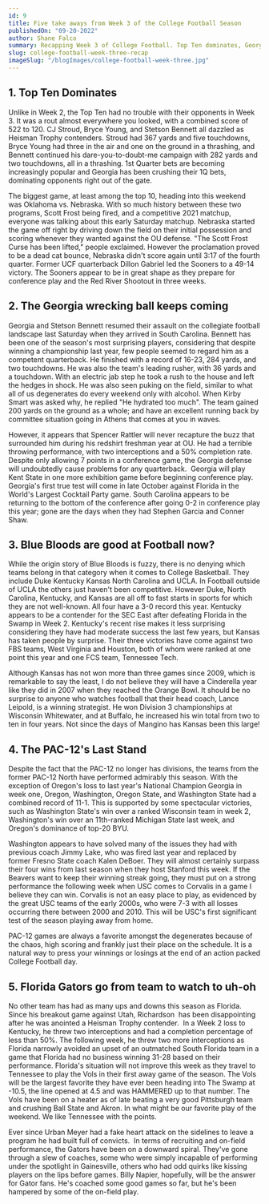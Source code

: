 ```yaml
---
id: 9
title: Five take aways from Week 3 of the College Football Season
publishedOn: "09-20-2022"
author: Shane Falco
summary: Recapping Week 3 of College Football. Top Ten dominates, Georgia is a wrecking ball. The blue bloods of basketball are now good at football? The PAC-12's Last Stand
slug: college-football-week-three-recap
imageSlug: "/blogImages/college-football-week-three.jpg"
---
```


<h2 style={{ backgroundColor: "black", color: "white", padding: "20px" }}>
  1. Top Ten Dominates
</h2>
<div style={{ fontFamily: "monospace", margin: "0 24px" }}>
 Unlike in Week 2, the Top Ten had no trouble with their opponents in Week 3. It was a rout almost everywhere you looked, with a combined score of 522 to 120. CJ Stroud, Bryce Young, and Stetson Bennett all dazzled as Heisman Trophy contenders. Stroud had 367 yards and five touchdowns, Bryce Young had three in the air and one on the ground in a thrashing, and Bennett continued his dare-you-to-doubt-me campaign with 282 yards and two touchdowns, all in a thrashing. 1st Quarter bets are becoming increasingly popular and Georgia has been crushing their 1Q bets, dominating opponents right out of the gate.

The biggest game, at least among the top 10, heading into this weekend was Oklahoma vs. Nebraska. With so much history between these two programs, Scott Frost being fired, and a competitive 2021 matchup, everyone was talking about this early Saturday matchup. Nebraska started the game off right by driving down the field on their initial possession and scoring whenever they wanted against the OU defense. "The Scott Frost Curse has been lifted," people exclaimed. However the proclamation proved to be a dead cat bounce, Nebraska didn't score again until 3:17 of the fourth quarter. Former UCF quarterback Dillon Gabriel led the Sooners to a 49-14 victory. The Sooners appear to be in great shape as they prepare for conference play and the Red River Shootout in three weeks.

</div>

<h2 style={{ backgroundColor: "black", color: "white", padding: "20px" }}>
  2. The Georgia wrecking ball keeps coming
</h2>
<div style={{ fontFamily: "monospace", margin: "0 24px" }}>
  Georgia and Stetson Bennett resumed their assault on the collegiate football landscape last Saturday when they arrived in South Carolina. Bennett has been one of the season's most surprising players, considering that despite winning a championship last year, few people seemed to regard him as a competent quarterback. He finished with a record of 16-23, 284 yards, and two touchdowns. He was also the team's leading rusher, with 36 yards and a touchdown. With an electric jab step he took a rush to the house and left the hedges in shock. He was also seen puking on the field, similar to what all of us degenerates do every weekend only with alcohol. When Kirby Smart was asked why, he replied "He hydrated too much". The team gained 200 yards on the ground as a whole; and have an excellent running back by committee situation going in Athens that comes at you in waves.

However, it appears that Spencer Rattler will never recapture the buzz that surrounded him during his redshirt freshman year at OU. He had a terrible throwing performance, with two interceptions and a 50% completion rate. Despite only allowing 7 points in a conference game, the Georgia defense will undoubtedly cause problems for any quarterback.  Georgia will play Kent State in one more exhibition game before beginning conference play. Georgia's first true test will come in late October against Florida in the World's Largest Cocktail Party game. South Carolina appears to be returning to the bottom of the conference after going 0-2 in conference play this year; gone are the days when they had Stephen Garcia and Conner Shaw.

</div>

<h2 style={{ backgroundColor: "black", color: "white", padding: "20px" }}>
  3. Blue Bloods are good at Football now?
</h2>
<div style={{ fontFamily: "monospace", margin: "0 24px" }}>
  While the origin story of Blue Bloods is fuzzy, there is no denying which teams belong in that category when it comes to College Basketball. They include Duke Kentucky Kansas North Carolina and UCLA. In Football outside of UCLA the others just haven't been competitive. However Duke, North Carolina, Kentucky, and Kansas are all off to fast starts in sports for which they are not well-known. All four have a 3-0 record this year. Kentucky appears to be a contender for the SEC East after defeating Florida in the Swamp in Week 2. Kentucky's recent rise makes it less surprising considering they have had moderate success the last few years, but Kansas has taken people by surprise. Their three victories have come against two FBS teams, West Virginia and Houston, both of whom were ranked at one point this year and one FCS team, Tennessee Tech.

Although Kansas has not won more than three games since 2009, which is remarkable to say the least, I do not believe they will have a Cinderella year like they did in 2007 when they reached the Orange Bowl. It should be no surprise to anyone who watches football that their head coach, Lance Leipold, is a winning strategist. He won Division 3 championships at Wisconsin Whitewater, and at Buffalo, he increased his win total from two to ten in four years. Not since the days of Mangino has Kansas been this large!

</div>

<h2 style={{ backgroundColor: "black", color: "white", padding: "20px" }}>
  4. The PAC-12's Last Stand
</h2>
<div style={{ fontFamily: "monospace", margin: "0 24px" }}>
  Despite the fact that the PAC-12 no longer has divisions, the teams from the former PAC-12 North have performed admirably this season. With the exception of Oregon's loss to last year's National Champion Georgia in week one, Oregon, Washington, Oregon State, and Washington State had a combined record of 11-1. This is supported by some spectacular victories, such as Washington State's win over a ranked Wisconsin team in week 2, Washington's win over an 11th-ranked Michigan State last week, and Oregon's dominance of top-20 BYU.

Washington appears to have solved many of the issues they had with previous coach Jimmy Lake, who was fired last year and replaced by former Fresno State coach Kalen DeBoer. They will almost certainly surpass their four wins from last season when they host Stanford this week. If the Beavers want to keep their winning streak going, they must put on a strong performance the following week when USC comes to Corvalis in a game I believe they can win. Corvalis is not an easy place to play, as evidenced by the great USC teams of the early 2000s, who were 7-3 with all losses occurring there between 2000 and 2010. This will be USC's first significant test of the season playing away from home.

PAC-12 games are always a favorite amongst the degenerates because of the chaos, high scoring and frankly just their place on the schedule. It is a natural way to press your winnings or losings at the end of an action packed College Football day.

</div>

<h2 style={{ backgroundColor: "black", color: "white", padding: "20px" }}>
  5. Florida Gators go from team to watch to uh-oh
</h2>
<div style={{ fontFamily: "monospace", margin: "0 24px" }}>
  No other team has had as many ups and downs this season as Florida. Since his breakout game against Utah, Richardson  has been disappointing after he was anointed a Heisman Trophy contender.  In a Week 2 loss to Kentucky, he threw two interceptions and had a completion percentage of less than 50%. The following week, he threw two more interceptions as Florida narrowly avoided an upset of an outmatched South Florida team in a game that Florida had no business winning 31-28 based on their performance. Florida's situation will not improve this week as they travel to Tennessee to play the Vols in their first away game of the season. The Vols will be the largest favorite they have ever been heading into The Swamp at -10.5, the line opened at 4.5 and was HAMMERED up to that number. The Vols have been on a heater as of late beating a very good Pittsburgh team and crushing Ball State and Akron. In what might be our favorite play of the weekend. We like Tennessee with the points.

Ever since Urban Meyer had a fake heart attack on the sidelines to leave a program he had built full of convicts.  In terms of recruiting and on-field performance, the Gators have been on a downward spiral. They've gone through a slew of coaches, some who were simply incapable of performing under the spotlight in Gainesville, others who had odd quirks like kissing players on the lips before games. Billy Napier, hopefully, will be the answer for Gator fans. He's coached some good games so far, but he's been hampered by some of the on-field play.

</div>

